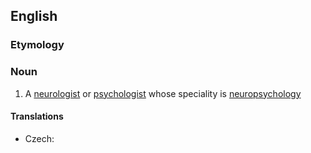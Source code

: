 ==English==

===Etymology===
{{prefix|neuro|psychologist|lang=en}}

===Noun===
{{en-noun}}

# A [[neurologist]] or [[psychologist]] whose speciality is [[neuropsychology]]

====Translations====
{{trans-top|specialist in neuropsychology}}
* Czech: {{t|cs|neuropsycholog|m}}
{{trans-mid}}
{{trans-bottom}}
